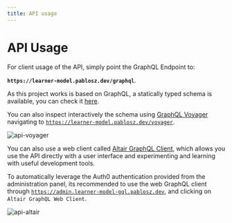 ```yaml
---
title: API usage
---
```


# API Usage

For client usage of the API, simply point the GraphQL Endpoint to:

**`https://learner-model.pablosz.dev/graphql`**.

As this project works is based on GraphQL, a statically typed schema is available, you can check it [here](https://github.com/PabloSzx/learner-model-gql/blob/main/schema.gql).

You can also inspect interactively the schema using [GraphQL Voyager](https://github.com/APIs-guru/graphql-voyager) navigating to [`https://learner-model.pablosz.dev/voyager`](https://learner-model.pablosz.dev/voyager).

![api-voyager](/api-usage-1.png)

You can also use a web client called [Altair GraphQL Client](https://altair.sirmuel.design/), which allows you use the API directly with a user interface and experimenting and learning with useful development tools.

To automatically leverage the Auth0 authentication provided from the administration panel, its recommended to use the web GraphQL client through [`https://admin.learner-model-gql.pablosz.dev`](https://admin.learner-model-gql.pablosz.dev), and clicking on `Altair GraphQL Web Client`.

![api-altair](/api-usage-2.png)
